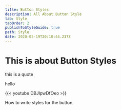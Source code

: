 ```yaml
---
title: Button Styles
description: All About Button Style
tab: Style
tabOrder: 2
publishToStyleGuide: true
path: Style
date: 2020-05-19T20:10:44.237Z
---
```

# This is about Button Styles

<Testimonial image="/assets/btn.jpg" attribution="jack Behar">
  this is a quote</Testimonial>



<CallToAction url="" align="center" bgColor="seagreen">hello</CallToAction>

{{< youtube DBJIpwDfOeo >}}

How to write styles for the button.